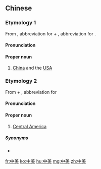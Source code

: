 ==Chinese==
{{zh-forms}}

===Etymology 1===
From {{zh-l|中*}}, abbreviation for {{zh-l|中國|China}} + {{zh-l|美*}}, abbreviation for {{zh-l|美國|United States}}.

====Pronunciation====
{{zh-pron
|m=Zhōng-Měi
|c=zung1 mei5
|cat=pn
}}

====Proper noun====
{{zh-proper noun}}

# [[China]] and the [[USA]]

===Etymology 2===
From {{zh-l|中|middle; central}} + {{zh-l|美*}}, abbreviation for {{zh-l|美洲|the Americas}}

====Pronunciation====
{{zh-pron
|m=Zhōngměi
|c=zung1 mei5
|cat=pn
}}

====Proper noun====
{{zh-proper noun}}

# [[Central America]]

=====Synonyms=====
* {{zh-l|中美洲}}

[[fr:中美]]
[[ko:中美]]
[[hu:中美]]
[[mg:中美]]
[[zh:中美]]
